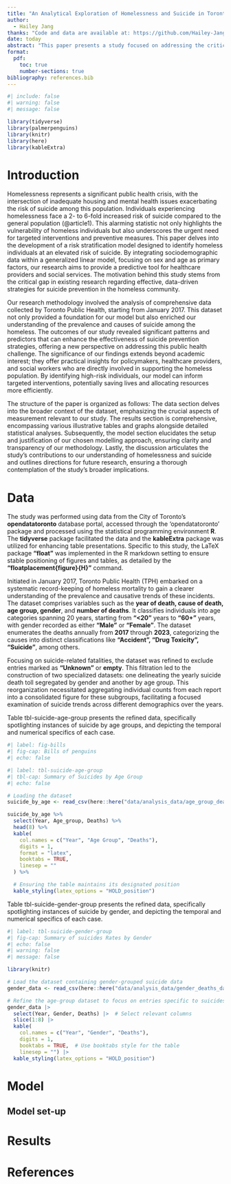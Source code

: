 ```yaml
---
title: "An Analytical Exploration of Homelessness and Suicide in Toronto"
author: 
  - Hailey Jang
thanks: "Code and data are available at: https://github.com/Hailey-Jang/Suicide-and-Homelessness.git"
date: today
abstract: "This paper presents a study focused on addressing the critical issue of suicide among Toronto's homeless population, a significant public health challenge. We developed a risk stratification model using sociodemographic data to identify homeless individuals at high risk for suicide, employing a generalized linear model that incorporates factors like sex and age. The findings, derived from data collected by Toronto Public Health since January 2017, offer insights into the patterns and predictors of suicide attempts within this vulnerable group. The importance of this research lies in its potential to guide interventions, enabling more effective prevention strategies for suicide among the homeless, particularly in settings where immediate access to mental health professionals is limited."
format:
  pdf:
    toc: true
    number-sections: true
bibliography: references.bib
---
```


```r
#| include: false
#| warning: false
#| message: false

library(tidyverse)
library(palmerpenguins)
library(knitr)
library(here)
library(kableExtra)
```

# Introduction

Homelessness represents a significant public health crisis, with the intersection of inadequate housing and mental health issues exacerbating the risk of suicide among this population. Individuals experiencing homelessness face a 2- to 6-fold increased risk of suicide compared to the general population (@article1). This alarming statistic not only highlights the vulnerability of homeless individuals but also underscores the urgent need for targeted interventions and preventive measures. This paper delves into the development of a risk stratification model designed to identify homeless individuals at an elevated risk of suicide. By integrating sociodemographic data within a generalized linear model, focusing on sex and age as primary factors, our research aims to provide a predictive tool for healthcare providers and social services. The motivation behind this study stems from the critical gap in existing research regarding effective, data-driven strategies for suicide prevention in the homeless community.

Our research methodology involved the analysis of comprehensive data collected by Toronto Public Health, starting from January 2017. This dataset not only provided a foundation for our model but also enriched our understanding of the prevalence and causes of suicide among the homeless. The outcomes of our study revealed significant patterns and predictors that can enhance the effectiveness of suicide prevention strategies, offering a new perspective on addressing this public health challenge. The significance of our findings extends beyond academic interest; they offer practical insights for policymakers, healthcare providers, and social workers who are directly involved in supporting the homeless population. By identifying high-risk individuals, our model can inform targeted interventions, potentially saving lives and allocating resources more efficiently.

The structure of the paper is organized as follows: The data section delves into the broader context of the dataset, emphasizing the crucial aspects of measurement relevant to our study. The results section is comprehensive, encompassing various illustrative tables and graphs alongside detailed statistical analyses. Subsequently, the model section elucidates the setup and justification of our chosen modelling approach, ensuring clarity and transparency of our methodology. Lastly, the discussion articulates the study's contributions to our understanding of homelessness and suicide and outlines directions for future research, ensuring a thorough contemplation of the study's broader implications.

# Data {#sec-data}

The study was performed using data from the City of Toronto's **opendatatoronto** database portal, accessed through the 'opendatatoronto' package and processed using the statistical programming environment **R**. The **tidyverse** package facilitated the data and the **kableExtra** package was utilized for enhancing table presentations. Specific to this study, the LaTeX package **"float"** was implemented in the R markdown setting to ensure stable positioning of figures and tables, as detailed by the **"floatplacement{figure}{H}"** command.

Initiated in January 2017, Toronto Public Health (TPH) embarked on a systematic record-keeping of homeless mortality to gain a clearer understanding of the prevalence and causative trends of these incidents. The dataset comprises variables such as the **year of death, cause of death, age group, gender**, and **number of deaths**. It classifies individuals into age categories spanning 20 years, starting from **"\<20"** years to **"60+"** years, with gender recorded as either **"Male"** or **"Female"**. The dataset enumerates the deaths annually from **2017** through **2023**, categorizing the causes into distinct classifications like **"Accident", "Drug Toxicity", "Suicide"**, among others.

Focusing on suicide-related fatalities, the dataset was refined to exclude entries marked as **"Unknown"** or **empty**. This filtration led to the construction of two specialized datasets: one delineating the yearly suicide death toll segregated by gender and another by age group. This reorganization necessitated aggregating individual counts from each report into a consolidated figure for these subgroups, facilitating a focused examination of suicide trends across different demographics over the years.

Table tbl-suicide-age-group presents the refined data, specifically spotlighting instances of suicide by age groups, and depicting the temporal and numerical specifics of each case.

```r
#| label: fig-bills
#| fig-cap: Bills of penguins
#| echo: false

#| label: tbl-suicide-age-group
#| tbl-cap: Summary of Suicides by Age Group
#| echo: false

# Loading the dataset
suicide_by_age <- read_csv(here::here("data/analysis_data/age_group_deaths_data.csv"))

suicide_by_age %>%
  select(Year, Age_group, Deaths) %>%
  head(8) %>%
  kable(
    col.names = c("Year", "Age Group", "Deaths"),
    digits = 1,
    format = "latex",
    booktabs = TRUE,
    linesep = ""
  ) %>%

  # Ensuring the table maintains its designated position
  kable_styling(latex_options = "HOLD_position")
```

Table tbl-suicide-gender-group presents the refined data, specifically spotlighting instances of suicide by gender, and depicting the temporal and numerical specifics of each case.

```r
#| label: tbl-suicide-gender-group
#| fig-cap: Summary of suicides Rates by Gender
#| echo: false
#| warning: false
#| message: false

library(knitr)

# Load the dataset containing gender-grouped suicide data
gender_data <- read_csv(here::here("data/analysis_data/gender_deaths_data.csv"))

# Refine the age-group dataset to focus on entries specific to suicides
gender_data |> 
  select(Year, Gender, Deaths) |>  # Select relevant columns
  slice(1:8) |>  
  kable(
    col.names = c("Year", "Gender", "Deaths"),  
    digits = 1,  
    booktabs = TRUE,  # Use booktabs style for the table
    linesep = "") |>  
  kable_styling(latex_options = "HOLD_position")
```

# Model

## Model set-up

# Results

# References
